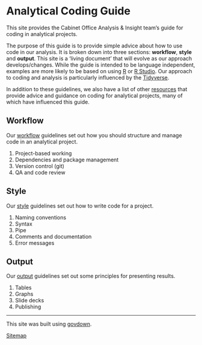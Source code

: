 # Analytical Coding Guide

::: {.lead-para}
This site provides the Cabinet Office Analysis & Insight team's guide for coding in analytical projects.
:::

The purpose of this guide is to provide simple advice about how to use code in our analysis. It is broken down into three sections: **workflow**, **style** and **output**. This site is a 'living document' that will evolve as our approach develops/changes. While the guide is intended to be language independent, examples are more likely to be based on using [R](https://www.r-project.org) or [R Studio](https://www.rstudio.com). Our approach to coding and analysis is particularly influenced by the [Tidyverse](https://tidyverse.org).

In addition to these guidelines, we also have a list of other [resources](resources.html) that provide advice and guidance on coding for analytical projects, many of which have influenced this guide.

## Workflow
Our [workflow](workflow.html) guidelines set out how you should structure and manage code in an analytical project.

1. Project-based working
2. Dependencies and package management
3. Version control (git)
4. QA and code review

## Style
Our [style](style.html) guidelines set out how to write code for a project.

1. Naming conventions
2. Syntax
3. Pipe
4. Comments and documentation
5. Error messages

## Output
Our [output](output.html) guidelines set out some principles for presenting results.

1. Tables
2. Graphs
3. Slide decks
4. Publishing

---

::: {.small-para}
This site was built using [govdown](https://ukgovdatascience.github.io/govdown/).

[Sitemap](sitemap.html)
:::
